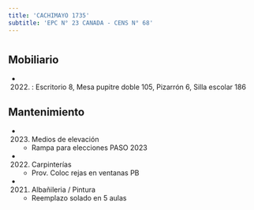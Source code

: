 ```yaml
---
title: 'CACHIMAYO 1735'
subtitle: 'EPC N° 23 CANADA - CENS N° 68'
---
```


#


## Mobiliario

*  (2022) : Escritorio 8, Mesa pupitre doble 105, Pizarrón 6, Silla escolar 186 





## Mantenimiento

*  (2023) Medios de elevación 
    + Rampa para elecciones PASO 2023

*  (2022) Carpinterías 
    + Prov. Coloc  rejas en ventanas PB

*  (2021) Albañileria / Pintura 
    + Reemplazo solado en 5 aulas



